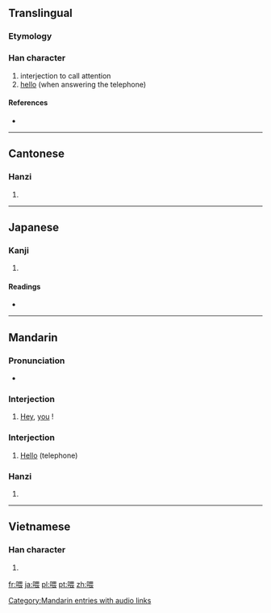 ==Translingual==
===Etymology===
{{Han compound|口|畏|c1=s|c2=p|ls=psc}}

===Han character===
{{Han char|rn=30|rad=口|as=09|sn=12|four=6603<sub>2</sub>|canj=口田一女 (RWMV)}}

# interjection to call attention
# [[hello]] (when answering the telephone)

====References====
* {{Han ref|kx=0197.140|dkj=03900|dj=0418.340|hdz=10653.150|uh=5582|ud=21890|bh=B3DE|bd=46046}}

----

==Cantonese==

===Hanzi===
{{yue-hanzi|jyut=|y=wai3}}

# {{defn|lang=yue|sort=口09}}

----

==Japanese==

===Kanji===
{{ja-kanji|grade=|rs=口09}}

# {{defn|lang=ja|sort=口09}}

====Readings====
* {{ja-readings|on=[[き]] (ki), [[かい]] (kai)|kun=[[なげく]] (nageku)}}

----

==Mandarin==

===Pronunciation===
* {{audio|zh-wèi.ogg|audio}}

===Interjection===
{{cmn-inter|ts|pin=wèi|pint=wei4}}

# [[hey|Hey]], [[you]] !

===Interjection===
{{cmn-inter|ts|pin=wéi|pint=wei2}}

# [[hello|Hello]] (telephone){{attention|cmn|wéi/wei2 do not list this hanzi}}

===Hanzi===
{{cmn-hanzi|pin=[[lǎ]] ([[la3]]), [[wèi]] ([[wei4]]), [[wéi]] ([[wei2]])|wg=la<sup>3</sup>, wei<sup>4</sup>}}

# {{defn|lang=cmn|sort=口09}}

[[Category:Mandarin entries with audio links]]

----

==Vietnamese==

===Han character===
{{vi-hantu|[[uy]], [[ỏi]], [[ói]], [[ôi]], [[òi]], [[hôi]], [[ổi]], [[úi]]|rs=口09}}

# {{defn|lang=vi|sort=口09}}

[[fr:喂]]
[[ja:喂]]
[[pl:喂]]
[[pt:喂]]
[[zh:喂]]